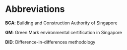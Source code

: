 
\pdfbookmark[section]{Abbreviations}{abbr}

# Abbreviations {#abbr .unnumbered}

**BCA**: Building and Construction Authority of Singapore

**GM**: Green Mark environmental certification in Singapore

**DID**: Difference-in-differences methodology

\newpage